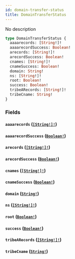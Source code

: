 ```yaml
---
id: domain-transfer-status
title: DomainTransferStatus
---
```


No description

```graphql
type DomainTransferStatus {
  aaaarecords: [String!]!
  aaaarecordSuccess: Boolean!
  arecords: [String!]!
  arecordSuccess: Boolean!
  cnames: [String!]!
  cnameSuccess: Boolean!
  domain: String!
  ns: [String!]!
  root: Boolean!
  success: Boolean!
  tribeARecords: [String!]!
  tribeCname: String!
}
```

### Fields

#### `aaaarecords` ([`[String!]!`](/docs/graphql/scalars/string))

#### `aaaarecordSuccess` ([`Boolean!`](/docs/graphql/scalars/boolean))

#### `arecords` ([`[String!]!`](/docs/graphql/scalars/string))

#### `arecordSuccess` ([`Boolean!`](/docs/graphql/scalars/boolean))

#### `cnames` ([`[String!]!`](/docs/graphql/scalars/string))

#### `cnameSuccess` ([`Boolean!`](/docs/graphql/scalars/boolean))

#### `domain` ([`String!`](/docs/graphql/scalars/string))

#### `ns` ([`[String!]!`](/docs/graphql/scalars/string))

#### `root` ([`Boolean!`](/docs/graphql/scalars/boolean))

#### `success` ([`Boolean!`](/docs/graphql/scalars/boolean))

#### `tribeARecords` ([`[String!]!`](/docs/graphql/scalars/string))

#### `tribeCname` ([`String!`](/docs/graphql/scalars/string))
